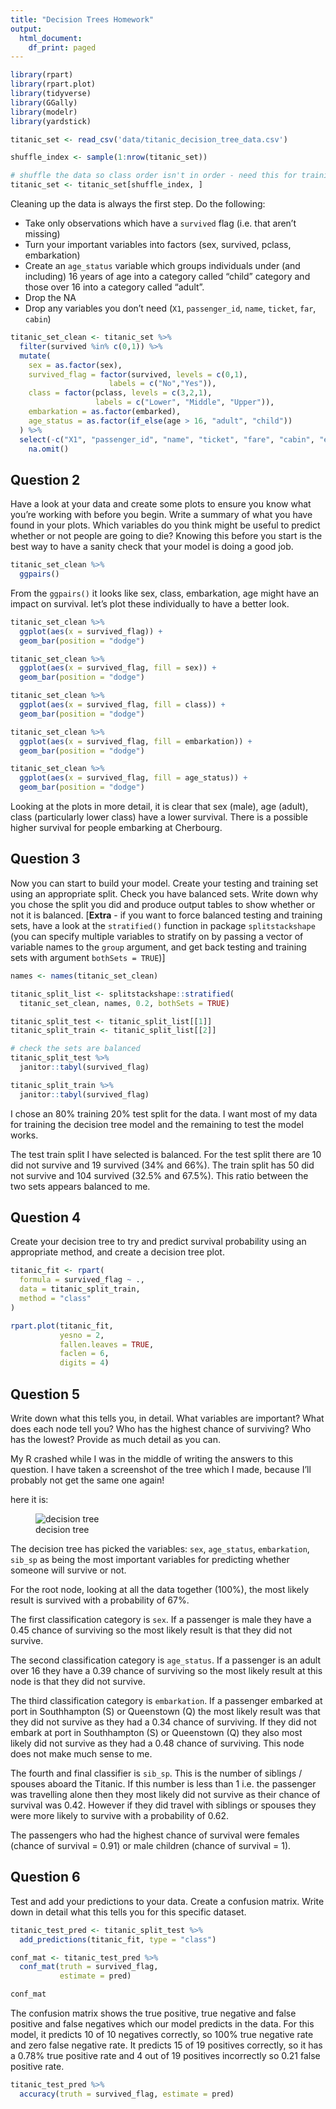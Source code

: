 ```yaml
---
title: "Decision Trees Homework"
output:
  html_document:
    df_print: paged
---
```

```r
library(rpart)
library(rpart.plot)
library(tidyverse)
library(GGally)
library(modelr)
library(yardstick)

titanic_set <- read_csv('data/titanic_decision_tree_data.csv')

shuffle_index <- sample(1:nrow(titanic_set))

# shuffle the data so class order isn't in order - need this for training/testing split later on 
titanic_set <- titanic_set[shuffle_index, ]
```

Cleaning up the data is always the first step. Do the following: 

  * Take only observations which have a `survived` flag (i.e. that aren't missing)  
  * Turn your important variables into factors (sex, survived, pclass, embarkation)  
  * Create an `age_status` variable which groups individuals under (and including) 16 years of age into a category called "child" category and those over 16 into a category called "adult".  
  * Drop the NA  
  * Drop any variables you don't need (`X1`, `passenger_id`, `name`, `ticket`, `far`, `cabin`)  
  
```r
titanic_set_clean <- titanic_set %>% 
  filter(survived %in% c(0,1)) %>% 
  mutate(
    sex = as.factor(sex),
    survived_flag = factor(survived, levels = c(0,1),
                      labels = c("No","Yes")),
    class = factor(pclass, levels = c(3,2,1), 
                   labels = c("Lower", "Middle", "Upper")),
    embarkation = as.factor(embarked),
    age_status = as.factor(if_else(age > 16, "adult", "child"))
  ) %>% 
  select(-c("X1", "passenger_id", "name", "ticket", "fare", "cabin", "embarked", "pclass", "age", "survived")) %>% 
    na.omit()
```

## Question 2 

Have a look at your data and create some plots to ensure you know what you're working with before you begin. Write a summary of what you have found in your plots. Which variables do you think might be useful to predict whether or not people are going to die? Knowing this before you start is the best way to have a sanity check that your model is doing a good job.  

```r
titanic_set_clean %>% 
  ggpairs()
```

From the `ggpairs()` it looks like sex, class, embarkation, age might have an impact on survival. let's plot these individually to have a better look.

```r
titanic_set_clean %>% 
  ggplot(aes(x = survived_flag)) +
  geom_bar(position = "dodge")

titanic_set_clean %>% 
  ggplot(aes(x = survived_flag, fill = sex)) +
  geom_bar(position = "dodge")

titanic_set_clean %>% 
  ggplot(aes(x = survived_flag, fill = class)) +
  geom_bar(position = "dodge")

titanic_set_clean %>% 
  ggplot(aes(x = survived_flag, fill = embarkation)) +
  geom_bar(position = "dodge")

titanic_set_clean %>% 
  ggplot(aes(x = survived_flag, fill = age_status)) +
  geom_bar(position = "dodge")
```

Looking at the plots in more detail, it is clear that sex (male), age (adult), class (particularly lower class) have a lower survival. There is a possible higher survival for people embarking at Cherbourg.

## Question 3  

Now you can start to build your model. Create your testing and training set using an appropriate split. Check you have balanced sets. Write down why you chose the split you did and produce output tables to show whether or not it is balanced. [**Extra** - if you want to force balanced testing and training sets, have a look at the `stratified()` function in package `splitstackshape` (you can specify multiple variables to stratify on by passing a vector of variable names to the `group` argument, and get back testing and training sets with argument `bothSets = TRUE`)]

```r
names <- names(titanic_set_clean)

titanic_split_list <- splitstackshape::stratified(
  titanic_set_clean, names, 0.2, bothSets = TRUE)

titanic_split_test <- titanic_split_list[[1]]
titanic_split_train <- titanic_split_list[[2]]

# check the sets are balanced
titanic_split_test %>% 
  janitor::tabyl(survived_flag)

titanic_split_train %>% 
  janitor::tabyl(survived_flag)

```

I chose an 80% training 20% test split for the data. I want most of my data for training the decision tree model and the remaining to test the model works.

The test train split I have selected is balanced. For the test split there are 10 did not survive and 19 survived (34% and 66%). The train split has 50 did not survive and 104 survived (32.5% and 67.5%). This ratio between the two sets appears balanced to me.

## Question 4      

Create your decision tree to try and predict survival probability using an appropriate method, and create a decision tree plot.

```r
titanic_fit <- rpart(
  formula = survived_flag ~ .,
  data = titanic_split_train,
  method = "class"
)
```

```r
rpart.plot(titanic_fit,
           yesno = 2,
           fallen.leaves = TRUE,
           faclen = 6,
           digits = 4)
```

## Question 5    

Write down what this tells you, in detail. What variables are important? What does each node tell you? Who has the highest chance of surviving? Who has the lowest? Provide as much detail as you can.

My R crashed while I was in the middle of writing the answers to this question. I have taken a screenshot of the tree which I made, because I'll probably not get the same one again!

here it is:

![decision tree](tree.png)

The decision tree has picked the variables: `sex`, `age_status`, `embarkation`, `sib_sp` as being the most important variables for predicting whether someone will survive or not.

For the root node, looking at all the data together (100%), the most likely result is survived with a probability of 67%.

The first classification category is `sex`. If a passenger is male they have a 0.45 chance of surviving so the most likely result is that they did not survive.

The second classification category is `age_status`. If a passenger is an adult over 16 they have a 0.39 chance of surviving so the most likely result at this node is that they did not survive.

The third classification category is `embarkation`. If a passenger embarked at port in Southhampton (S) or Queenstown (Q) the most likely result was that they did not survive as they had a 0.34 chance of surviving. If they did not embark at port in Southhampton (S) or Queenstown (Q) they also most likely did not survive as they had a 0.48 chance of surviving. This node does not make much sense to me.

The fourth and final classifier is `sib_sp`. This is the number of siblings / spouses aboard the Titanic. If this number is less than 1 i.e. the passenger was travelling alone then they most likely did not survive as their chance of survival was 0.42. However if they did travel with siblings or spouses they were more likely to survive with a probability of 0.62.

The passengers who had the highest chance of survival were females (chance of survival = 0.91) or male children (chance of survival = 1).

## Question 6     

Test and add your predictions to your data. Create a confusion matrix. Write down in detail what this tells you for this specific dataset.  

```r
titanic_test_pred <- titanic_split_test %>% 
  add_predictions(titanic_fit, type = "class")

conf_mat <- titanic_test_pred %>% 
  conf_mat(truth = survived_flag,
           estimate = pred)

conf_mat
```
The confusion matrix shows the true positive, true negative and false positive and false negatives which our model predicts in the data. For this model, it predicts 10 of 10 negatives correctly, so 100% true negative rate and zero false negative rate. It predicts 15 of 19 positives correctly, so it has a 0.78% true positive rate and 4 out of 19 positives incorrectly so 0.21 false positive rate.

```r
titanic_test_pred %>% 
  accuracy(truth = survived_flag, estimate = pred)
```

